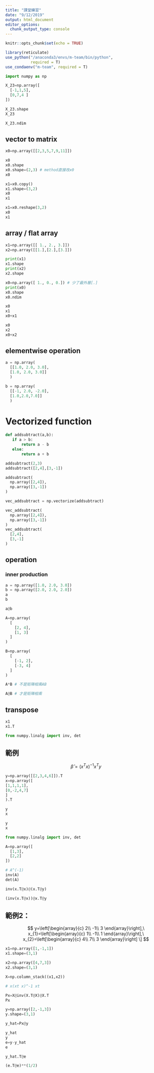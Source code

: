 ```yaml
---
title: "課堂練習"
date: "9/12/2019"
output: html_document
editor_options: 
  chunk_output_type: console
---
```


```r
knitr::opts_chunk$set(echo = TRUE)

library(reticulate)
use_python("/anaconda3/envs/m-team/bin/python",
           required = T)
use_condaenv("m-team", required = T)
```

```python
import numpy as np
```

```python
X_23=np.array([
  [-1,1,5], 
  [0,7,4 ]
])       

X_23.shape
X_23
```

```python
X_23.ndim
```

## vector to matrix

```python
x0=np.array([[2,3,5,7,9,11]])

x0
x0.shape
x0.shape=(2,3) # method直接改x0
x0
```

```python
x1=x0.copy()
x1.shape=(3,2)
x0
x1
```

```python
x1=x0.reshape(3,2)
x0
x1
```

## array / flat array

```python
x1=np.array([[ 1., 2., 3.]])
x2=np.array([[1.],[2.],[3.]])

print(x1)
x1.shape 
print(x2)
x2.shape 
```

```python
x0=np.array([ 1., 0., 0.]) # 少了最外層[.]
print(x0)
x0.shape
x0.ndim 
```

```python
x0
x1
x0+x1
```

```python
x0
x2
x0+x2
```

## elementwise operation

```python
a = np.array(
  [[1.0, 2.0, 3.0],
  [1.0, 2.0, 3.0]]
  )  

b = np.array(
  [[-1, 2.0, -2.0],
  [1.0,2.0,7.0]]
  ) 
```

# Vectorized function

```python
def addsubtract(a,b):
   if a > b:
       return a - b
   else:
       return a + b

```

```python
addsubtract(2,3)
addsubtract([2,4],[3,-1])
```

```python
addsubtract(
  np.array([2,4]),
  np.array([3,-1])
)
```

```python
vec_addsubtract = np.vectorize(addsubtract)
```

```python
vec_addsubtract(
  np.array([2,4]),
  np.array([3,-1])
)
vec_addsubtract(
  [2,4],
  [3,-1]
)
```

## operation

### inner production

```python
a = np.array([1.0, 2.0, 3.0])
b = np.array([2.0, 2.0, 2.0])
a
b

a@b
```

```python
A=np.array(
  [
    [2, 4],
    [1, 3]
  ]
)

B=np.array(
  [
    [-1, 2],
    [-3, 4]
  ]
)

A*B # 不是矩陣相乘AB

A@B # 才是矩陣相乘
```

## transpose

```python
x1
x1.T
```

```python
from numpy.linalg import inv, det
```

## 範例

$$
\hat{\beta}=(x^Tx)^{-1}x^Ty
$$

```python
y=np.array([[2,3,4,6]]).T
x=np.array([
[1,1,1,1],
[0,-2,4,7]
]
).T

y
x
```


```python
y
x
```

```python
from numpy.linalg import inv, det
```

```python
A=np.array([
  [1,3],
  [2,2]
])

# A^(-1)
inv(A)
det(A)
```



```python
inv(x.T@x)@(x.T@y)
```

```python
(inv(x.T@x))@x.T@y
```

## 範例2：

$$
y=\left[\begin{array}{c}
2\\
-1\\
3
\end{array}\right],\ x_{1}=\left[\begin{array}{c}
1\\
-1\\
1
\end{array}\right],\ x_{2}=\left[\begin{array}{c}
4\\
7\\
3
\end{array}\right]
\]
$$



```python
x1=np.array([1,-1,1])
x1.shape=(3,1)

x2=np.array([4,7,3])
x2.shape=(3,1)

X=np.column_stack((x1,x2))

# x(xt x)^-1 xt

Px=X@inv(X.T@X)@X.T
Px
```

```python
y=np.array([2,-1,3])
y.shape=(3,1)
```

```python
y_hat=Px@y
```

```python
y_hat
y
e=y-y_hat
e
```

```python
y_hat.T@e
```

```python
(e.T@e)**(1/2)
```

